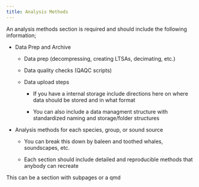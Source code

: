 ```yaml
---
title: Analysis Methods
---
```


An analysis methods section is required and should include the following information;

-   Data Prep and Archive

    -   Data prep (decompressing, creating LTSAs, decimating, etc.)

    -   Data quality checks (QAQC scripts)

    -   Data upload steps

        -   If you have a internal storage include directions here on where data should be stored and in what format

        -   You can also include a data managment structure with standardized naming and storage/folder structures

-   Analysis methods for each species, group, or sound source

    -   You can break this down by baleen and toothed whales, soundscapes, etc.

    -    Each section should include detailed and reproducible methods that anybody can recreate

This can be a section with subpages or a qmd
